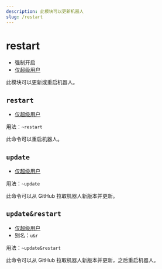 ```yaml
---
description: 此模块可以更新机器人
slug: /restart
---
```


# restart

- 强制开启
- [仅超级用户](permissions)

此模块可以更新或重启机器人。

## `restart`

- [仅超级用户](permissions)

用法：`~restart`

此命令可以重启机器人。

## `update`

- [仅超级用户](permissions)

用法：`~update`

此命令可以从 GitHub 拉取机器人新版本并更新。

## `update&restart`

- [仅超级用户](permissions)
- 别名：`u&r`

用法：`~update&restart`

此命令可以从 GitHub 拉取机器人新版本并更新，之后重启机器人。
